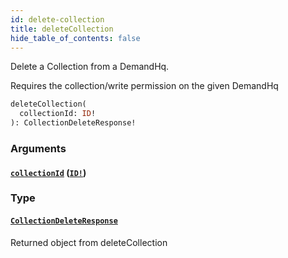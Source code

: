 ```yaml
---
id: delete-collection
title: deleteCollection
hide_table_of_contents: false
---
```



Delete a Collection from a DemandHq.

Requires the collection/write permission on the given DemandHq

```graphql
deleteCollection(
  collectionId: ID!
): CollectionDeleteResponse!
```


### Arguments

#### [`collectionId`](#) ([`ID!`](/demand/api/graphql-admin/reference/scalars/id))




### Type

#### [`CollectionDeleteResponse`](/demand/api/graphql-admin/reference/objects/collection-delete-response)

Returned object from deleteCollection




